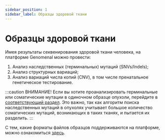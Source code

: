 ```yaml
---
sidebar_position: 1
sidebar_label: Образцы здоровой ткани
---
```


# Образцы здоровой ткани


<NormalTissueInfo />

Имея результаты секвенирования здоровой ткани человека, на платформе Genomenal можно провести:
1. Анализ наследственных (герминальных) мутаций (SNVs/Indels);
2. Анализ структурных вариаций;
3. Анализ вариаций числа копий (CNV), в том числе пренатальное генетическое тестирование.


<SectionDef sample_type="образец или образцы здоровой ткани" />

:::caution ВНИМАНИЕ!
Если вы хотите проанализировать герминальные или соматические мутации в одиночном образце опухоли,
перейдите в [соответствующий раздел](/uploading-samples/tumor-normal/TN-sample).
Это важно, так как алгоритм поиска наследственных мутаций в опухолях учитывает большое количество
соматических мутаций, возникающих в таких тканях, и пытается их разделить.
:::

С тем, какие форматы файлов образцов поддерживаются на платформе, можно ознакомиться [здесь](/data-for-analysis).


<TipForCNV />
